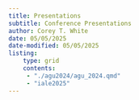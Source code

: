 ```yaml
---
title: Presentations
subtitle: Conference Presentations
author: Corey T. White
date: 05/05/2025
date-modified: 05/05/2025
listing:
    type: grid
    contents:
     - "./agu2024/agu_2024.qmd"
     - "iale2025"
---
```

